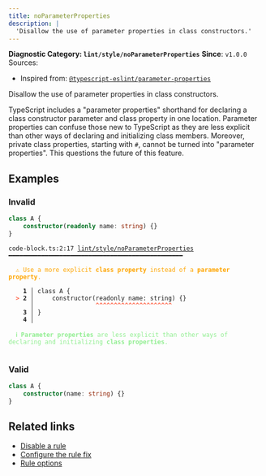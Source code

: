 ```yaml
---
title: noParameterProperties
description: |
  'Disallow the use of parameter properties in class constructors.'
---
```


**Diagnostic Category: `lint/style/noParameterProperties`**
<Tabs>
<TabItem label="TypeScript and TSX" icon="seti:typescript">
**Since**: `v1.0.0`
Sources: 
- Inspired from: <a href="https://typescript-eslint.io/rules/parameter-properties" target="_blank"><code>@typescript-eslint/parameter-properties</code></a>

Disallow the use of parameter properties in class constructors.

TypeScript includes a "parameter properties" shorthand for declaring a class constructor parameter and class property in one location.
Parameter properties can confuse those new to TypeScript as they are less explicit than other ways of declaring and initializing class members.
Moreover, private class properties, starting with `#`, cannot be turned into "parameter properties".
This questions the future of this feature.

## Examples

### Invalid

```ts
class A {
    constructor(readonly name: string) {}
}
```

<pre class="language-text"><code class="language-text">code-block.ts:2:17 <a href="https://biomejs.dev/linter/rules/no-parameter-properties">lint/style/noParameterProperties</a> ━━━━━━━━━━━━━━━━━━━━━━━━━━━━━━━━━━━━━━━━━━━━━━━━<br /><br />  <strong><span style="color: Orange;">⚠</span></strong> <span style="color: Orange;">Use a more explicit </span><span style="color: Orange;"><strong>class property</strong></span><span style="color: Orange;"> instead of a </span><span style="color: Orange;"><strong>parameter property</strong></span><span style="color: Orange;">.</span><br />  <br />    <strong>1 │ </strong>class A &#123;<br />  <strong><span style="color: Tomato;">&gt;</span></strong> <strong>2 │ </strong>    constructor(readonly name: string) &#123;&#125;<br />   <strong>   │ </strong>                <strong><span style="color: Tomato;">^</span></strong><strong><span style="color: Tomato;">^</span></strong><strong><span style="color: Tomato;">^</span></strong><strong><span style="color: Tomato;">^</span></strong><strong><span style="color: Tomato;">^</span></strong><strong><span style="color: Tomato;">^</span></strong><strong><span style="color: Tomato;">^</span></strong><strong><span style="color: Tomato;">^</span></strong><strong><span style="color: Tomato;">^</span></strong><strong><span style="color: Tomato;">^</span></strong><strong><span style="color: Tomato;">^</span></strong><strong><span style="color: Tomato;">^</span></strong><strong><span style="color: Tomato;">^</span></strong><strong><span style="color: Tomato;">^</span></strong><strong><span style="color: Tomato;">^</span></strong><strong><span style="color: Tomato;">^</span></strong><strong><span style="color: Tomato;">^</span></strong><strong><span style="color: Tomato;">^</span></strong><strong><span style="color: Tomato;">^</span></strong><strong><span style="color: Tomato;">^</span></strong><strong><span style="color: Tomato;">^</span></strong><br />    <strong>3 │ </strong>&#125;<br />    <strong>4 │ </strong><br />  <br />  <strong><span style="color: lightgreen;">ℹ</span></strong> <span style="color: lightgreen;"><strong>Parameter properties</strong></span><span style="color: lightgreen;"> are less explicit than other ways of declaring and initializing </span><span style="color: lightgreen;"><strong>class properties</strong></span><span style="color: lightgreen;">.</span><br />  <br /></code></pre>

### Valid

```ts
class A {
    constructor(name: string) {}
}
```

## Related links

- [Disable a rule](/linter/#disable-a-lint-rule)
- [Configure the rule fix](/linter#configure-the-rule-fix)
- [Rule options](/linter/#rule-options)

</TabItem>
</Tabs>

